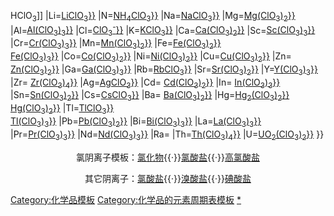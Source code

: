 {{周期表框架|[[氯酸盐]]|氯酸盐
|H=[[氯酸{{!}}HClO<sub>3</sub>]]
|Li=[[氯酸锂{{!}}{{nowrap|LiClO<sub>3</sub>}}]]
|N=[[氯酸铵{{!}}{{nowrap|NH<sub>4</sub>ClO<sub>3</sub>}}]]
|Na=[[氯酸钠{{!}}{{nowrap|NaClO<sub>3</sub>}}]]
|Mg=[[氯酸镁{{!}}{{nowrap|Mg(ClO<sub>3</sub>)<sub>2</sub>}}]]
|Al=[[氯酸铝{{!}}{{nowrap|Al(ClO<sub>3</sub>)<sub>3</sub>}}]]
|Cl=[[氯酸盐{{!}}{{nowrap|ClO<sub>3</sub><sup>-</sup>}}]]
|K=[[氯酸钾{{!}}{{nowrap|KClO<sub>3</sub>}}]]
|Ca=[[氯酸钙{{!}}{{nowrap|Ca(ClO<sub>3</sub>)<sub>2</sub>}}]]
|Sc=[[氯酸钪{{!}}{{nowrap|Sc(ClO<sub>3</sub>)<sub>3</sub>}}]]
|Cr=[[氯酸铬{{!}}{{nowrap|Cr(ClO<sub>3</sub>)<sub>3</sub>}}]]
|Mn=[[氯酸锰{{!}}{{nowrap|Mn(ClO<sub>3</sub>)<sub>2</sub>}}]]
|Fe=[[氯酸亚铁{{!}}{{nowrap|Fe(ClO<sub>3</sub>)<sub>2</sub>}}]]<br />[[氯酸铁{{!}}{{nowrap|Fe(ClO<sub>3</sub>)<sub>3</sub>}}]]
|Co=[[氯酸钴{{!}}{{nowrap|Co(ClO<sub>3</sub>)<sub>2</sub>}}]]
|Ni=[[氯酸镍{{!}}{{nowrap|Ni(ClO<sub>3</sub>)<sub>2</sub>}}]]
|Cu=[[氯酸铜{{!}}{{nowrap|Cu(ClO<sub>3</sub>)<sub>2</sub>}}]]
|Zn= [[氯酸锌{{!}}{{nowrap|Zn(ClO<sub>3</sub>)<sub>2</sub>}}]]
|Ga=[[氯酸镓{{!}}{{nowrap|Ga(ClO<sub>3</sub>)<sub>3</sub>}}]]
|Rb=[[氯酸铷{{!}}{{nowrap|RbClO<sub>3</sub><sub></sub>}}]]
|Sr=[[氯酸锶{{!}}{{nowrap|Sr(ClO<sub>3</sub>)<sub>2</sub>}}]]
|Y=[[氯酸钇{{!}}{{nowrap|Y(ClO<sub>3</sub>)<sub>3</sub>}}]]
|Zr= [[氯酸锆{{!}}{{nowrap|Zr(ClO<sub>3</sub>)<sub>4</sub>}}]]
|Ag=[[氯酸银{{!}}{{nowrap|AgClO<sub>3</sub>}}]]
|Cd= [[氯酸镉{{!}}{{nowrap|Cd(ClO<sub>3</sub>)<sub>2</sub>}}]]
|In= [[氯酸铟{{!}}{{nowrap|In(ClO<sub>3</sub>)<sub>3</sub>}}]]
|Sn=[[氯酸亚锡{{!}}{{nowrap|Sn(ClO<sub>3</sub>)<sub>2</sub>}}]]
|Cs=[[氯酸铯{{!}}{{nowrap|CsClO<sub>3</sub>}}]]
|Ba= [[氯酸钡{{!}}{{nowrap|Ba(ClO<sub>3</sub>)<sub>2</sub>}}]]
|Hg=[[氯酸亚汞{{!}}{{nowrap|Hg<sub>2</sub>(ClO<sub>3</sub>)<sub>2</sub>}}]]<br />[[氯酸汞{{!}}{{nowrap|Hg(ClO<sub>3</sub>)<sub>2</sub>}}]]
|Tl=[[氯酸亚铊{{!}}{{nowrap|TlClO<sub>3</sub>}}]]<br />[[氯酸铊{{!}}{{nowrap|Tl(ClO<sub>3</sub>)<sub>3</sub>}}]]
|Pb=[[氯酸铅{{!}}{{nowrap|Pb(ClO<sub>3</sub>)<sub>2</sub>}}]]
|Bi=[[氯酸铋{{!}}{{nowrap|Bi(ClO<sub>3</sub>)<sub>3</sub>}}]]
|La=[[氯酸镧{{!}}{{nowrap|La(ClO<sub>3</sub>)<sub>3</sub>}}]]
|Pr=[[氯酸镨{{!}}{{nowrap|Pr(ClO<sub>3</sub>)<sub>3</sub>}}]]
|Nd=[[氯酸钕{{!}}{{nowrap|Nd(ClO<sub>3</sub>)<sub>3</sub>}}]]
|Ra=[[氯酸镭|{{chem|Ra(ClO|3|)|2}}]]
|Th=[[氯酸钍{{!}}{{nowrap|Th(ClO<sub>3</sub>)<sub>4</sub>}}]]
|U=[[氯酸铀酰{{!}}{{nowrap|UO<sub>2</sub>(ClO<sub>3</sub>)<sub>2</sub>}}]]
}}<noinclude>
<center>氯阴离子模板：[[template:氯化物|氯化物]]{{·}}[[template:氯酸盐|氯酸盐]]{{·}}[[template:高氯酸盐|高氯酸盐]]</center>
<center>其它阴离子：[[template:氯酸盐|氯酸盐]]{{·}}[[template:溴酸盐|溴酸盐]]{{·}}[[template:碘酸盐|碘酸盐]]</center>
[[Category:化学品模板]]
[[Category:化学品的元素周期表模板]]
[[Category:氯酸盐|*]]
</noinclude>